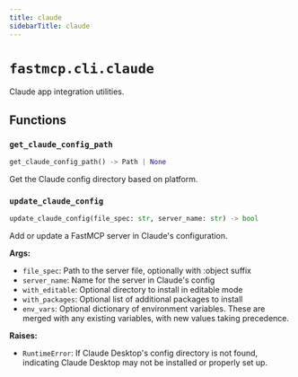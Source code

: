 ```yaml
---
title: claude
sidebarTitle: claude
---
```


# `fastmcp.cli.claude`


Claude app integration utilities.

## Functions

### `get_claude_config_path` <sup><a href="https://github.com/mengzhisuoliu/fastmcp/blob/main/src/fastmcp/cli/claude.py#L15" target="_blank"><Icon icon="github" style="width: 14px; height: 14px;" /></a></sup>

```python
get_claude_config_path() -> Path | None
```


Get the Claude config directory based on platform.


### `update_claude_config` <sup><a href="https://github.com/mengzhisuoliu/fastmcp/blob/main/src/fastmcp/cli/claude.py#L33" target="_blank"><Icon icon="github" style="width: 14px; height: 14px;" /></a></sup>

```python
update_claude_config(file_spec: str, server_name: str) -> bool
```


Add or update a FastMCP server in Claude's configuration.

**Args:**
- `file_spec`: Path to the server file, optionally with \:object suffix
- `server_name`: Name for the server in Claude's config
- `with_editable`: Optional directory to install in editable mode
- `with_packages`: Optional list of additional packages to install
- `env_vars`: Optional dictionary of environment variables. These are merged with
any existing variables, with new values taking precedence.

**Raises:**
- `RuntimeError`: If Claude Desktop's config directory is not found, indicating
Claude Desktop may not be installed or properly set up.

